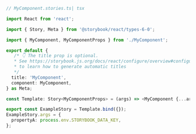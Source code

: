 ```ts
// MyComponent.stories.ts| tsx

import React from 'react';

import { Story, Meta } from '@storybook/react/types-6-0';

import { MyComponent, MyComponentProps } from './MyComponent';

export default {
   /* 👇 The title prop is optional.
   * See https://storybook.js.org/docs/react/configure/overview#configure-story-loading
   * to learn how to generate automatic titles
   */
  title: 'MyComponent',
  component: MyComponent,
} as Meta;

const Template: Story<MyComponentProps> = (args) => <MyComponent {...args} />;

export const ExampleStory = Template.bind({});
ExampleStory.args = {
  propertyA: process.env.STORYBOOK_DATA_KEY,
};
```